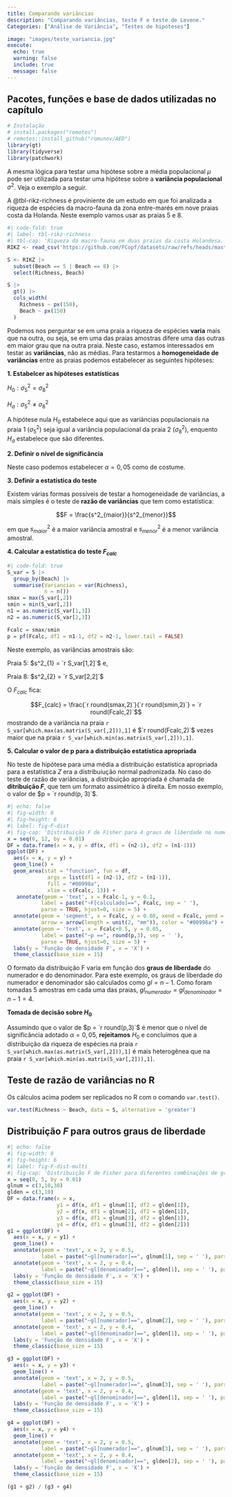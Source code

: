 ```yaml
---
title: Comparando variâncias
description: "Comparando variâncias, teste F e teste de Levene."
Categories: ["Análise de Variância", "Testes de hipóteses"]

image: "images/teste_variancia.jpg"
execute:
  echo: true
  warning: false
  include: true
  message: false
---
```


:::{.callout-tip collapse="true"}
## Pacotes, funções e base de dados utilizadas no capítulo

```r
# Instalação
# install.packages("remotes")
# remotes::install_github("romunov/AED")
library(gt)
library(tidyverse)
library(patchwork)
```
:::

A mesma lógica para testar uma hipótese sobre a média populacional $\mu$ pode ser utilizada para testar uma hipótese sobre a **variância populacional** $\sigma^2$. Veja o exemplo a seguir.

A @tbl-rikz-richness é proviniente de um estudo em que foi analizada a riqueza de espécies da macro-fauna da zona entre-marés em nove praias costa da Holanda. Neste exemplo vamos usar as praias 5 e 8.

```r
#| code-fold: true
#| label: tbl-rikz-richness
#| tbl-cap: 'Riqueza da macro-fauna em duas praias da costa Holandesa. Dados completos no arquivo "RIKZ" do pacote "AED".'
RIKZ <- read_csv('https://github.com/FCopf/datasets/raw/refs/heads/master/RIKZ.csv')

S <- RIKZ |> 
  subset(Beach == 5 | Beach == 8) |> 
  select(Richness, Beach)

S |> 
  gt() |> 
  cols_width(
    Richness ~ px(150),
    Beach ~ px(150)
  )

```

Podemos nos perguntar se em uma praia a riqueza de espécies **varia** mais que na outra, ou seja, se em uma das praias amostras difere uma das outras em maior grau que na outra praia. Neste caso, estamos interessados em testar as **variâncias**, não as médias. Para testarmos a **homogeneidade de variâncias** entre as praias podemos estabelecer as seguintes hipóteses:

**1. Estabelcer as hipóteses estatísticas**

$H_0: \sigma^2_5 = \sigma^2_8$

$H_a: \sigma^2_5 \ne \sigma^2_8$

A hipótese nula $H_0$ estabelece aqui que as variâncias populacionais na praia 1 ($\sigma^2_5$) seja igual a variância populacional da praia 2 ($\sigma^2_8$), enquento $H_a$ estabelece que são diferentes.

**2. Definir o nível de significância**

Neste caso podemos estabelecer $\alpha = 0,05$ como de costume.


**3. Definir a estatística do teste**

Existem várias formas possíveis de testar a homogeneidade de variâncias, a mais simples é o teste de **razão de variâncias** que tem como estatística:

$$F = \frac{s^2_{maior}}{s^2_{menor}}$$

em que $s^2_{maior}$ é a maior variância amostral e $s^2_{menor}$ é a menor variância amostral.

**4. Calcular a estatística do teste $F_{calc}$**

```r
#| code-fold: true
S_var = S |> 
  group_by(Beach) |> 
  summarise(Variancias = var(Richness),
            n = n())
smax = max(S_var[,2])
smin = min(S_var[,2])
n1 = as.numeric(S_var[1,3])
n2 = as.numeric(S_var[2,3])

Fcalc = smax/smin
p = pf(Fcalc, df1 = n1-1, df2 = n2-1, lower.tail = FALSE)

```

Neste exemplo, as variâncias amostrais são:

Praia 5: $s^2_{1} = `r S_var[1,2]`$ e,

Praia 8: $s^2_{2} = `r S_var[2,2]`$

O $F_{calc}$ fica:

$$F_{calc} = \frac{`r round(smax,2)`}{`r round(smin,2)`} = `r round(Fcalc,2)`$$
mostrando de a variância na praia `r S_var[which.max(as.matrix(S_var[,2])),1]` é $`r round(Fcalc,2)`$ vezes maior que na praia `r S_var[which.min(as.matrix(S_var[,2])),1]`.


**5. Calcular o valor de p para a distribuição estatística apropriada**

No teste de hipótese para uma média a distribuição estatística apropriada para a estatística $Z$ era a distribuiução normal padronizada. No caso do teste de razão de variâncias, a distribuição apropriada é chamada de **ditribuição $F$**, que tem um formato assimétrico à direita. Em nosso exemplo, o valor de $p = `r round(p, 3)`$.

```r
#| echo: false
#| fig-width: 8
#| fig-height: 6
#| label: fig-F-dist
#| fig-cap: 'Distribuição F de Fisher para 4 graus de liberdade no numerador e 4 graus de liberdade no denominador.'
x = seq(0, 12, by = 0.01)
DF = data.frame(x = x, y = df(x, df1 = (n2-1), df2 = (n1-1)))
ggplot(DF) +
  aes(x = x, y = y) +
  geom_line() +
  geom_area(stat = "function", fun = df,
             args = list(df1 = (n2-1), df2 = (n1-1)),
             fill = "#00998a", 
             xlim = c(Fcalc, 13)) +
   annotate(geom = 'text', x = Fcalc-1, y = 0.1, 
           label = paste("~F[calculado]==", Fcalc, sep = ' '), 
           parse = TRUE, hjust=0, size = 5) +
  annotate(geom = 'segment', x = Fcalc, y = 0.08, xend = Fcalc, yend = 0.01, 
           arrow = arrow(length = unit(2, "mm")), color = "#00998a") +
  annotate(geom = 'text', x = Fcalc+0.5, y = 0.05, 
           label = paste("~p ==", round(p,3), sep = ' '), 
           parse = TRUE, hjust=0, size = 5) +
  labs(y = 'Função de densidade F', x = 'X') +
  theme_classic(base_size = 15)
```

O formato da distribuição F varia em função dos **graus de liberdade** do numerador e do denominador. Para este exemplo, os graus de liberdade do numerador e denominador são calculados como $gl = n-1$. Como foram tomadas 5 amostras em cada uma das praias, $gl_{numerador} = gl_{denominador} = n-1 = 4$.

**Tomada de decisão sobre $H_0$**

Assumindo que o valor de $p = `r round(p,3)`$ é menor que o nível de significância adotado $\alpha = 0,05$, **rejeitamos** $H_0$ e concluímos que a distribuição da riqueza de espécies na praia `r S_var[which.max(as.matrix(S_var[,2])),1]` é mais heterogênea que na praia `r S_var[which.min(as.matrix(S_var[,2])),1]`.

## Teste de razão de variâncias no R

Os cálculos acima podem ser replicados no R com o comando `var.test()`.

```r
var.test(Richness ~ Beach, data = S, alternative = 'greater')
```


:::{.callout-note}

# Distribuição $F$ para outros graus de liberdade

```r
#| echo: false
#| fig-width: 8
#| fig-height: 6
#| label: fig-F-dist-multi
#| fig-cap: 'Distribuição F de Fisher para diferentes combinações de graus de liberdade no numerador e denominador.'
x = seq(0, 5, by = 0.01)
glnum = c(3,10,30)
glden = c(3,10)
DF = data.frame(x = x, 
                y1 = df(x, df1 = glnum[1], df2 = glden[1]),
                y2 = df(x, df1 = glnum[2], df2 = glden[1]),
                y3 = df(x, df1 = glnum[3], df2 = glden[1]),
                y4 = df(x, df1 = glnum[3], df2 = glden[2]))
g1 = ggplot(DF) +
  aes(x = x, y = y1) +
  geom_line() +
  annotate(geom = 'text', x = 2, y = 0.5, 
           label = paste("~gl[numerador]==", glnum[1], sep = ' '), parse = TRUE, hjust=0) +
  annotate(geom = 'text', x = 2, y = 0.4, 
           label = paste("~gl[denominador]==", glden[1], sep = ' '), parse = TRUE, hjust=0) +
  labs(y = 'Função de densidade F', x = 'X') +
  theme_classic(base_size = 15)

g2 = ggplot(DF) +
  aes(x = x, y = y2) +
  geom_line() +
  annotate(geom = 'text', x = 2, y = 0.5, 
           label = paste("~gl[numerador]==", glnum[2], sep = ' '), parse = TRUE, hjust=0) +
  annotate(geom = 'text', x = 2, y = 0.4, 
           label = paste("~gl[denominador]==", glden[1], sep = ' '), parse = TRUE, hjust=0) +
  labs(y = 'Função de densidade F', x = 'X') +
  theme_classic(base_size = 15)

g3 = ggplot(DF) +
  aes(x = x, y = y3) +
  geom_line() +
  annotate(geom = 'text', x = 2, y = 0.5, 
           label = paste("~gl[numerador]==", glnum[3], sep = ' '), parse = TRUE, hjust=0) +
  annotate(geom = 'text', x = 2, y = 0.4, 
           label = paste("~gl[denominador]==", glden[1], sep = ' '), parse = TRUE, hjust=0) +
  labs(y = 'Função de densidade F', x = 'X') +
  theme_classic(base_size = 15)

g4 = ggplot(DF) +
  aes(x = x, y = y4) +
  geom_line() +
  annotate(geom = 'text', x = 2, y = 0.5, 
           label = paste("~gl[numerador]==", glnum[3], sep = ' '), parse = TRUE, hjust=0) +
  annotate(geom = 'text', x = 2, y = 0.4, 
           label = paste("~gl[denominador]==", glden[2], sep = ' '), parse = TRUE, hjust=0) +
  labs(y = 'Função de densidade F', x = 'X') +
  theme_classic(base_size = 15)

(g1 + g2) / (g3 + g4)
```


:::

